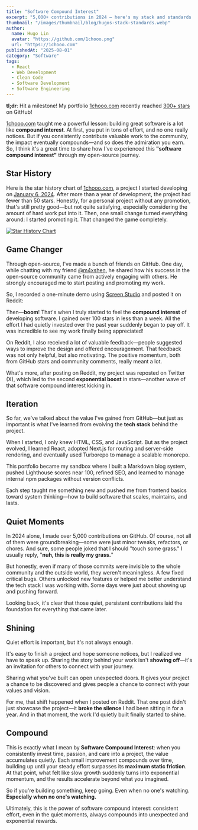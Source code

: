 ```yaml
---
title: "Software Compound Interest"
excerpt: "5,000+ contributions in 2024 — here's my stack and standards for clean, scalable code."
thumbnail: "/images/thumbnail/blog/hugos-stack-standards.webp"
author:
  name: Hugo Lin
  avatar: "https://github.com/1chooo.png"
  url: "https://1chooo.com"
publishedAt: "2025-08-01"
category: "Software"
tags:
  - React
  - Web Development
  - Clean Code
  - Software Development
  - Software Engineering
---
```


**tl;dr**: Hit a milestone! My portfolio [1chooo.com](https://1chooo.com) recently reached [300+ stars](https://github.com/1chooo/portfolio/stargazers) on GitHub!

[1chooo.com](https://1chooo.com) taught me a powerful lesson: building great software is a lot like **compound interest**. At first, you put in tons of effort, and no one really notices. But if you consistently contribute valuable work to the community, the impact eventually compounds—and so does the admiration you earn. So, I think it's a great time to share how I've experienced this **"software compound interest"** through my open-source journey.

## Star History

Here is the star history chart of [1chooo.com](https://1chooo.com), a project I started developing on [January 6, 2024](https://github.com/1chooo/portfolio/commit/992313a3ed36cd427b4cf4c557b1b53492e68e57). After more than a year of development, the project had fewer than 50 stars. Honestly, for a personal project without any promotion, that's still pretty good—but not quite satisfying, especially considering the amount of hard work put into it. Then, one small change turned everything around: I started promoting it. That changed the game completely.

[![Star History Chart](https://app.repohistory.com/api/svg?repo=1chooo/portfolio&type=Date&background=2C2C2B&color=FFDB70)](https://app.repohistory.com/star-history)

## Game Changer

Through open-source, I've made a bunch of friends on GitHub. One day, while chatting with my friend [@m4xshen](https://github.com/m4xshen), he shared how his success in the open-source community came from actively engaging with others. He strongly encouraged me to start posting and promoting my work.

So, I recorded a one-minute demo using [Screen Studio](https://screen.studio/) and posted it on Reddit:

<RedditEmbed  
url="https://www.reddit.com/r/github/comments/1j6jga7/i_rebuilt_my_personal_portfolio_using_nextjsits/"  
height={500}
/>

Then—**boom**! That's when I truly started to feel the **compound interest** of developing software. I gained over 100 stars in less than a week. All the effort I had quietly invested over the past year suddenly began to pay off. It was incredible to see my work finally being appreciated!

On Reddit, I also received a lot of valuable feedback—people suggested ways to improve the design and offered encouragement. That feedback was not only helpful, but also motivating. The positive momentum, both from GitHub stars and community comments, really meant a lot.

What's more, after posting on Reddit, my project was reposted on Twitter (X), which led to the second **exponential boost** in stars—another wave of that software compound interest kicking in.

<Tweet id="1916826055845036092" />

## Iteration

So far, we've talked about the value I've gained from GitHub—but just as important is what I've learned from evolving the **tech stack** behind the project.

When I started, I only knew HTML, CSS, and JavaScript. But as the project evolved, I learned React, adopted Next.js for routing and server-side rendering, and eventually used Turborepo to manage a scalable monorepo.

This portfolio became my sandbox where I built a Markdown blog system, pushed Lighthouse scores near 100, refined SEO, and learned to manage internal npm packages without version conflicts.

Each step taught me something new and pushed me from frontend basics toward system thinking—how to build software that scales, maintains, and lasts.

## Quiet Moments

In 2024 alone, I made over 5,000 contributions on GitHub. Of course, not all of them were groundbreaking—some were just minor tweaks, refactors, or chores. And sure, some people joked that I should "touch some grass." I usually reply, "**nuh, this is really my grass.**"

<GitHubMap username="1chooo" year={2024} />

But honestly, even if many of those commits were invisible to the whole community and the outside world, they weren't meaningless. A few fixed critical bugs. Others unlocked new features or helped me better understand the tech stack I was working with. Some days were just about showing up and pushing forward.

Looking back, it's clear that those quiet, persistent contributions laid the foundation for everything that came later.

## Shining

Quiet effort is important, but it's not always enough.

It's easy to finish a project and hope someone notices, but I realized we have to speak up. Sharing the story behind your work isn't **showing off**—it's an invitation for others to connect with your journey. 

Sharing what you've built can open unexpected doors. It gives your project a chance to be discovered and gives people a chance to connect with your values and vision.

For me, that shift happened when I posted on Reddit. That one post didn't just showcase the project—it **broke the silence** I had been sitting in for a year. And in that moment, the work I'd quietly built finally started to shine.

## Compound

This is exactly what I mean by **Software Compound Interest**: when you consistently invest time, passion, and care into a project, the value accumulates quietly. Each small improvement compounds over time, building up until your steady effort surpasses its **maximum static friction**. At that point, what felt like slow growth suddenly turns into exponential momentum, and the results accelerate beyond what you imagined.

So if you're building something, keep going. Even when no one's watching. **Especially when no one's watching.**

Ultimately, this is the power of software compound interest: consistent effort, even in the quiet moments, always compounds into unexpected and exponential rewards.

